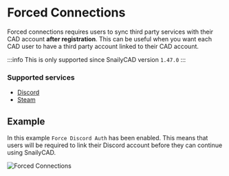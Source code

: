 # Forced Connections

Forced connections requires users to sync third party services with their CAD account **after registration**.
This can be useful when you want each CAD user to have a third party account linked to their CAD account.

:::info
This is only supported since SnailyCAD version `1.47.0`
:::

### Supported services

- [Discord](/docs/discord-integration/discord-authentication)
- [Steam](/docs/steam-integration/steam-authentication)

## Example

In this example `Force Discord Auth` has been enabled.
This means that users will be required to link their Discord account before they can continue using SnailyCAD.

![Forced Connections](/features/forced_connections.png)

